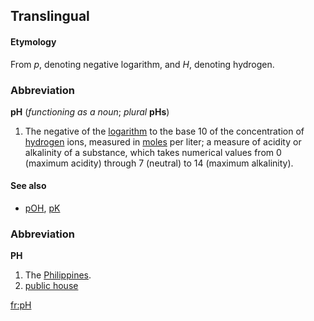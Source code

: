 ==Translingual==
====Etymology====
From ''p'', denoting negative logarithm, and ''H'', denoting hydrogen.

===Abbreviation===
'''pH''' (''functioning as a noun''; ''plural'' '''pHs''')

#The negative of the [[logarithm]] to the base 10 of the concentration of [[hydrogen]] ions, measured in [[mole]]s per liter; a measure of acidity or alkalinity of a substance, which takes numerical values from 0 (maximum acidity) through 7 (neutral) to 14 (maximum alkalinity).

====See also====
*[[pOH]], [[pK]]

===Abbreviation===
'''PH'''

#The [[Philippines]].
#[[public house]]
[[fr:pH]]